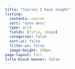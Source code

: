 ```yaml
---
title: "Courses I have taught"
listing:
  contents: course
  sort: "date desc"
  type: grid
  fields: [title, image]
  categories: false
  sort-ui: false
  filter-ui: false
  image-height: 200px
page-layout: full
title-block-banner: false
---
```

